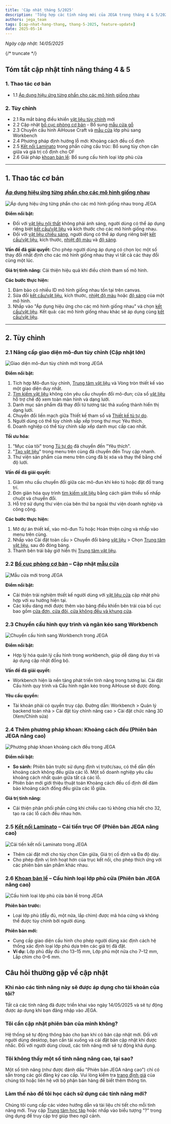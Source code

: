 ```yaml
---
title: 'Cập nhật tháng 5/2025'
description: 'Tổng hợp các tính năng mới của JEGA trong tháng 4 & 5/2025'
authors: jega_team
tags: [cap-nhat-hang-thang, thang-5-2025, feature-update]
date: 2025-05-14
---
```


*Ngày cập nhật: 14/05/2025*

{/* truncate */}

## Tóm tắt cập nhật tính năng tháng 4 & 5

### 1. Thao tác cơ bản
- 1.1 [Áp dụng hiệu ứng từng phần cho các mô hình giống nhau](/trung-tam-huong-dan/thao-tac-co-ban/hieu-ung-mo-hinh)

### 2. Tùy chỉnh
- 2.1 Ra mắt bảng điều khiển [vật liệu tùy chỉnh](/trung-tam-huong-dan/vat-lieu-thiet-ke) mới
- 2.2 Cập nhật [bố cục phòng cơ bản](/trung-tam-huong-dan/tuy-chinh-noi-that/bo-cuc-phong) - Bổ sung [mẫu cửa gỗ](/trung-tam-huong-dan/tuy-chinh-noi-that/cua-va-cua-so)
- 2.3 Chuyển cấu hình AiHouse Craft và [mẫu cửa](/trung-tam-huong-dan/tuy-chinh-noi-that/cua-va-cua-so) lớp phủ sang Workbench
- 2.4 Phương pháp định hướng lỗ mới: Khoảng cách đều cố định
- 2.5 [Kết nối Laminato](/trung-tam-huong-dan/phan-mem-nang-cao) trong phần cứng cấu trúc: Bổ sung tùy chọn căn giữa và giá trị cố định cho OF
- 2.6 Giải pháp [khoan bản lề](/trung-tam-huong-dan/phan-mem-nang-cao): Bổ sung cấu hình loại lớp phủ cửa

---

## 1. Thao tác cơ bản

### [Áp dụng hiệu ứng từng phần cho các mô hình giống nhau](/trung-tam-huong-dan/thao-tac-co-ban/hieu-ung-mo-hinh)

<div style={{"marginBottom":"1rem"}}>
  <img
    src="https://jega.vn/images/vi/updates/2025-05/model-effects.jpg"
    alt="Áp dụng hiệu ứng từng phần cho các mô hình giống nhau trong JEGA"
    style={{"borderRadius":"8px","maxWidth":"100%"}}
  />
</div>

**Điểm nổi bật:**
- Đối với [vật liệu nội thất](/trung-tam-huong-dan/vat-lieu-thiet-ke) không phải ánh sáng, người dùng có thể áp dụng riêng biệt [kết cấu/vật liệu](/trung-tam-huong-dan/vat-lieu-thiet-ke) và kích thước cho các mô hình giống nhau.
- Đối với [vật liệu chiếu sáng](/trung-tam-huong-dan/tuy-chinh-noi-that/he-thong-anh-sang), người dùng có thể áp dụng riêng biệt [kết cấu/vật liệu](/trung-tam-huong-dan/vat-lieu-thiet-ke), kích thước, [nhiệt độ màu](/trung-tam-huong-dan/tuy-chinh-noi-that/he-thong-anh-sang) và [độ sáng](/trung-tam-huong-dan/tuy-chinh-noi-that/he-thong-anh-sang).

**Vấn đề đã giải quyết:**
Cho phép người dùng áp dụng có chọn lọc một số thay đổi nhất định cho các mô hình giống nhau thay vì tất cả các thay đổi cùng một lúc.

**Giá trị tính năng:**
Cải thiện hiệu quả khi điều chỉnh tham số mô hình.

**Các bước thực hiện:**
1. Đảm bảo có nhiều ID mô hình giống nhau tồn tại trên canvas.
2. Sửa đổi [kết cấu/vật liệu](/trung-tam-huong-dan/vat-lieu-thiet-ke), kích thước, [nhiệt độ màu](/trung-tam-huong-dan/tuy-chinh-noi-that/he-thong-anh-sang) hoặc [độ sáng](/trung-tam-huong-dan/tuy-chinh-noi-that/he-thong-anh-sang) của một mô hình.
3. Nhấp vào "Áp dụng hiệu ứng cho các mô hình giống nhau" và chọn [kết cấu/vật liệu](/trung-tam-huong-dan/vat-lieu-thiet-ke). Kết quả: các mô hình giống nhau khác sẽ áp dụng cùng [kết cấu/vật liệu](/trung-tam-huong-dan/vat-lieu-thiet-ke).

---

## 2. Tùy chỉnh

### 2.1 Nâng cấp giao diện mô-đun tùy chỉnh (Cập nhật lớn)

<div style={{"marginBottom":"1rem"}}>
  <img
    src="https://jega.vn/images/vi/updates/2025-05/module-interface.jpg"
    alt="Giao diện mô-đun tùy chỉnh mới trong JEGA"
    style={{"borderRadius":"8px","maxWidth":"100%"}}
  />
</div>

**Điểm nổi bật:**
1. Tích hợp Mô-đun tùy chỉnh, [Trung tâm vật liệu](/trung-tam-huong-dan/vat-lieu-thiet-ke) và Vòng tròn thiết kế vào một giao diện duy nhất.
2. [Tìm kiếm vật liệu](/trung-tam-huong-dan/vat-lieu-thiet-ke) không còn yêu cầu chuyển đổi mô-đun; cửa sổ [vật liệu](/trung-tam-huong-dan/vat-lieu-thiet-ke) hỗ trợ chế độ xem toàn màn hình và dạng lưới.
3. Danh mục sản phẩm đã thay đổi từ tương tác thả xuống thành hiển thị dạng lưới.
4. Chuyển đổi liền mạch giữa Thiết kế tham số và [Thiết kế tủ tự do](/trung-tam-huong-dan/tuy-chinh-noi-that/tu-do-noi-that).
5. Người dùng có thể tùy chỉnh sắp xếp trong thư mục Yêu thích.
6. Doanh nghiệp có thể tùy chỉnh sắp xếp danh mục cấp cao nhất.

**Tối ưu hóa:**
1. "Mục của tôi" trong [Tủ tự do](/trung-tam-huong-dan/tuy-chinh-noi-that/tu-do-noi-that) đã chuyển đến "Yêu thích".
2. "[Tạo vật liệu](/trung-tam-huong-dan/vat-lieu-thiet-ke)" trong menu trên cùng đã chuyển đến Truy cập nhanh.
3. Thư viện sản phẩm của menu trên cùng đã bị xóa và thay thế bằng chế độ lưới.

**Vấn đề đã giải quyết:**
1. Giảm nhu cầu chuyển đổi giữa các mô-đun khi kéo tủ hoặc đặt đồ trang trí.
2. Đơn giản hóa quy trình [tìm kiếm vật liệu](/trung-tam-huong-dan/vat-lieu-thiet-ke) bằng cách giảm thiểu số nhấp chuột và chuyển đổi.
3. Hỗ trợ sử dụng thư viện của bên thứ ba ngoài thư viện doanh nghiệp và công cộng.

**Các bước thực hiện:**
1. Mở dự án thiết kế, vào mô-đun Tủ hoặc Hoàn thiện cứng và nhấp vào menu trên cùng.
2. Nhấp vào Cài đặt toàn cầu > Chuyển đổi bảng [vật liệu](/trung-tam-huong-dan/vat-lieu-thiet-ke) > Chọn [Trung tâm vật liệu](/trung-tam-huong-dan/vat-lieu-thiet-ke), sau đó đóng bảng.
3. Thanh bên trái bây giờ hiển thị [Trung tâm vật liệu](/trung-tam-huong-dan/vat-lieu-thiet-ke).

### 2.2 [Bố cục phòng cơ bản](/trung-tam-huong-dan/tuy-chinh-noi-that/bo-cuc-phong) – Cập nhật [mẫu cửa](/trung-tam-huong-dan/tuy-chinh-noi-that/cua-va-cua-so)

<div style={{"marginBottom":"1rem"}}>
  <img
    src="https://jega.vn/images/vi/updates/2025-05/door-templates.jpg"
    alt="Mẫu cửa mới trong JEGA"
    style={{"borderRadius":"8px","maxWidth":"100%"}}
  />
</div>

**Điểm nổi bật:**
- Cải thiện trải nghiệm thiết kế người dùng với [vật liệu cửa](/trung-tam-huong-dan/vat-lieu-thiet-ke) cập nhật phù hợp với xu hướng hiện tại.
- Các kiểu dáng mới được thêm vào bảng điều khiển bên trái của bố cục bao gồm [cửa đơn, cửa đôi, cửa không đều và khung cửa](/trung-tam-huong-dan/tuy-chinh-noi-that/cua-va-cua-so).

### 2.3 Chuyển cấu hình quy trình và ngăn kéo sang Workbench

<div style={{"marginBottom":"1rem"}}>
  <img
    src="https://jega.vn/images/vi/updates/2025-05/workbench-config.jpg"
    alt="Chuyển cấu hình sang Workbench trong JEGA"
    style={{"borderRadius":"8px","maxWidth":"100%"}}
  />
</div>

**Điểm nổi bật:**
- Hợp lý hóa quản lý cấu hình trong workbench, giúp dễ dàng duy trì và áp dụng cập nhật đồng bộ.

**Vấn đề đã giải quyết:**
- Workbench hiện là nền tảng phát triển tính năng trong tương lai. Cài đặt Cấu hình quy trình và Cấu hình ngăn kéo trong AiHouse sẽ được đóng.

**Yêu cầu quyền:**
- Tài khoản phải có quyền truy cập. Đường dẫn: Workbench > Quản lý backend toàn nhà > Cài đặt tùy chỉnh nâng cao > Cài đặt chức năng 3D (Xem/Chỉnh sửa)

### 2.4 Thêm phương pháp khoan: Khoảng cách đều (Phiên bản JEGA nâng cao)

<div style={{"marginBottom":"1rem"}}>
  <img
    src="https://jega.vn/images/vi/updates/2025-05/equidistant-drilling.jpg"
    alt="Phương pháp khoan khoảng cách đều trong JEGA"
    style={{"borderRadius":"8px","maxWidth":"100%"}}
  />
</div>

**Điểm nổi bật:**
- **So sánh:** Phiên bản trước sử dụng định vị trước/sau, có thể dẫn đến khoảng cách không đều giữa các lỗ. Một số doanh nghiệp yêu cầu khoảng cách nhất quán giữa tất cả các lỗ.
- Phiên bản mới giới thiệu thuật toán Khoảng cách đều cố định để đảm bảo khoảng cách đồng đều giữa các lỗ giữa.

**Giá trị tính năng:**
- Cải thiện phân phối phần cứng khi chiều cao tủ không chia hết cho 32, tạo ra các lỗ cách đều nhau hơn.

### 2.5 [Kết nối Laminato](/trung-tam-huong-dan/phan-mem-nang-cao) – Cải tiến trục OF (Phiên bản JEGA nâng cao)

<div style={{"marginBottom":"1rem"}}>
  <img
    src="https://jega.vn/images/vi/updates/2025-05/laminato-connection.jpg"
    alt="Cải tiến kết nối Laminato trong JEGA"
    style={{"borderRadius":"8px","maxWidth":"100%"}}
  />
</div>

- Thêm cài đặt mới cho tùy chọn Căn giữa, Giá trị cố định và Đa độ dày.
- Cho phép định vị linh hoạt hơn của trục kết nối, cho phép thích ứng với các phiên bản sản phẩm khác nhau.

### 2.6 [Khoan bản lề](/trung-tam-huong-dan/phan-mem-nang-cao) – Cấu hình loại lớp phủ cửa (Phiên bản JEGA nâng cao)

<div style={{"marginBottom":"1rem"}}>
  <img
    src="https://jega.vn/images/vi/updates/2025-05/hinge-door-coating.jpg"
    alt="Cấu hình loại lớp phủ cửa bản lề trong JEGA"
    style={{"borderRadius":"8px","maxWidth":"100%"}}
  />
</div>

**Phiên bản trước:**
- Loại lớp phủ (đầy đủ, một nửa, lắp chìm) được mã hóa cứng và không thể được tùy chỉnh bởi người dùng.

**Phiên bản mới:**
- Cung cấp giao diện cấu hình cho phép người dùng xác định cách hệ thống xác định loại lớp phủ dựa trên các giá trị đã đặt.
- **Ví dụ:** Lớp phủ đầy đủ cho 13–15 mm, Lớp phủ một nửa cho 7–12 mm, Lắp chìm cho 0–6 mm.

## Câu hỏi thường gặp về cập nhật

### Khi nào các tính năng này sẽ được áp dụng cho tài khoản của tôi?
Tất cả các tính năng đã được triển khai vào ngày 14/05/2025 và sẽ tự động được áp dụng khi bạn đăng nhập vào JEGA.

### Tôi cần cập nhật phiên bản của mình không?
Hệ thống sẽ tự động thông báo cho bạn khi có bản cập nhật mới. Đối với người dùng desktop, bạn cần tải xuống và cài đặt bản cập nhật khi được nhắc. Đối với người dùng cloud, các tính năng mới sẽ tự động khả dụng.

### Tôi không thấy một số tính năng nâng cao, tại sao?
Một số tính năng (như được đánh dấu "Phiên bản JEGA nâng cao") chỉ có sẵn trong các gói đăng ký cao cấp. Vui lòng kiểm tra [trang định giá](https://jega.vn/vi/bang-gia) của chúng tôi hoặc liên hệ với bộ phận bán hàng để biết thêm thông tin.

### Làm thế nào để tôi học cách sử dụng các tính năng mới?
Chúng tôi cung cấp các video hướng dẫn và tài liệu chi tiết cho mỗi tính năng mới. Truy cập [Trung tâm học tập](https://jega.vn/vi/hoc-tap) hoặc nhấp vào biểu tượng "?" trong ứng dụng để truy cập trợ giúp theo ngữ cảnh.
